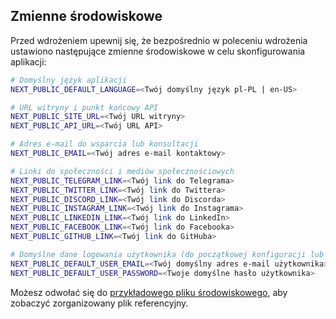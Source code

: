 ## Zmienne środowiskowe

Przed wdrożeniem upewnij się, że bezpośrednio w poleceniu wdrożenia ustawiono następujące zmienne środowiskowe w celu skonfigurowania aplikacji:

```bash
# Domyślny język aplikacji
NEXT_PUBLIC_DEFAULT_LANGUAGE=<Twój domyślny język pl-PL | en-US>

# URL witryny i punkt końcowy API
NEXT_PUBLIC_SITE_URL=<Twój URL witryny>
NEXT_PUBLIC_API_URL=<Twój URL API>

# Adres e-mail do wsparcia lub konsultacji
NEXT_PUBLIC_EMAIL=<Twój adres e-mail kontaktowy>

# Linki do społeczności i mediów społecznościowych
NEXT_PUBLIC_TELEGRAM_LINK=<Twój link do Telegrama>
NEXT_PUBLIC_TWITTER_LINK=<Twój link do Twittera>
NEXT_PUBLIC_DISCORD_LINK=<Twój link do Discorda>
NEXT_PUBLIC_INSTAGRAM_LINK=<Twój link do Instagrama>
NEXT_PUBLIC_LINKEDIN_LINK=<Twój link do LinkedIn>
NEXT_PUBLIC_FACEBOOK_LINK=<Twój link do Facebooka>
NEXT_PUBLIC_GITHUB_LINK=<Twój link do GitHuba>

# Domyślne dane logowania użytkownika (do początkowej konfiguracji lub celów testowych)
NEXT_PUBLIC_DEFAULT_USER_EMAIL=<Twój domyślny adres e-mail użytkownika>
NEXT_PUBLIC_DEFAULT_USER_PASSWORD=<Twoje domyślne hasło użytkownika>
```

Możesz odwołać się do [przykładowego pliku środowiskowego](https://github.com/perfect-panel/ppanel-web/blob/main/apps/user/.env.template), aby zobaczyć zorganizowany plik referencyjny.



<Giscus />
